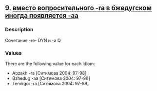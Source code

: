 ## 9. <a href =  'https://agricolamz.github.io/The_Circassian_Isoglosses_Database/9.html'>вместо вопросительного -ra в бжедугском иногда появляется -aa</a>
### Description

Сочетание -re- DYN и -a Q

### Values
There are the following value for each idiom:

* Abzakh  -ra [Ситимова 2004: 97-98] 
* Bzhedug  -aa [Ситимова 2004: 97-98] 
* Temirgoi  -ra [Ситимова 2004: 97-98] 

